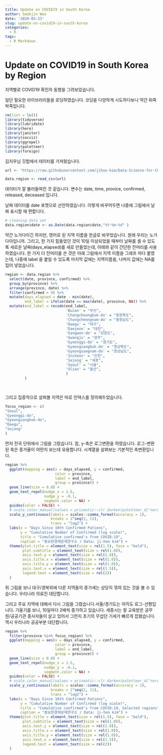 ```yaml
---
title: Update on COVID19 in South Korea
author: Seokjin Woo
date: '2020-03-23'
slug: update-on-covid19-in-south-korea
categories:
  - R
tags:
  - R Markdown
---
```


# Update on COVID19 in South Korea by Region

지역별로 COVID19 확진자 동향을 그려보았습니다.

일단 필요한 라이브러리들을 로딩하였습니다. 코딩을 다양하게 시도하다보니 약간 뒤죽박죽입니다.


```r
rm(list = ls())
library(tidyverse)
library(lubridate)
library(here)
library(janitor)
library(socviz)
library(ggrepel)
library(paletteer)
library(foreign)

```

김지우님 깃헙에서 데이터를 가져왔습니다.

```r

url <- "https://raw.githubusercontent.com/jihoo-kim/Data-Science-for-COVID-19/master/dataset/Time/TimeProvince.csv"

data.region <- read_csv(url)

```


데이터가 잘 불러들여진 것 같습니다. 
변수는 date, time, provice, confirmed, released, deceased 입니다.

날짜 데이터를 date 포맷으로 선언하였습니다. 이렇게 바꾸어두면 나중에 그림에서 날짜 표시할 때 편합디다.


```r
# cleaning data set
data.region$date <- as.Date(data.region$date,"%Y-%m-%d" )
```

약간 노가다이긴 하지만, 영어로 된 지역 이름을 한글로 바꾸었습니다. 원래 우리는 노가다아입니꺼.
그리고, 한 가지 힘들었던 것이 10일 이상되었을 때부터 날짜를 셀 수 있도록 새로운 날짜(days_elapsed)를 새로 만들었는데, 아래와 같이 간단한 잔머리를 사용하였습니다. 한 가지 더 잔머리를 쓴 것은 아래 그림에서 지역 이름을 그래프 마다 붙였는데, 나중에 label 을 붙일 수 있도록 마지막 값에는 지역이름을, 나머지 값에는 NA를 집어 넣었습니다.

```r

region <- data.region %>% 
  select(date, province, confirmed) %>% 
  group_by(province) %>% 
  arrange(province, date) %>% 
  filter(confirmed > 9) %>% 
  mutate(days_elapsed = date - min(date),
         end_label = ifelse(date == max(date), province, NA)) %>% 
  mutate(end_label = recode(end_label,
                            'Busan' = "부산",
                            'Chungcheongbuk-do' = "충청북도",
                            'Chungcheongnam-do' = "충청남도",
                            'Daegu' = "대구",
                            'Daejeon' = "대전",
                            'Gangwon-do' = "강원도",
                            'Gwangju' = "광주",
                            'Gyeonggi-do' = "경기도",
                            'Gyeongsangbuk-do' = "경상북도",
                            'Gyeongsangnam-do' = "경상남도",
                            'Incheon' = "인천",
                            'Sejong' = "세종",
                            'Seoul' = "서울",
                            'Ulsan' = "울산",
                            )
         )
         
 
```

그리고 집중적으로 살펴볼 지역은 따로 인덱스를 정의해두었습니다.

```r
focus_region <- c(
"Seoul", 
"Gyeonggi-do",
"Gyeongsangbuk-do",
"Daegu",
"Sejong"
)
```
 
 
먼저 전국 단위에서 그림을 그렸습니다. 참, y-축은 로그변환을 하였습니다. 로그-변환된 축은 증가율이 어떤지 보는데 유용합니다. 시계열을 살펴보는 기본적인 축변환입니다. 

```r


region %>% 
  ggplot(mapping = aes(x = days_elapsed, y = confirmed,
                       color = province,
                       label = end_label,
                       group = province)) +
  geom_line(size = 0.8) +
  geom_text_repel(nudge_x = 1.5,
                  nudge_y = -0.1, 
                  segment.color = NA) +
  guides(color = FALSE) + 
  # scale_color_manual(values = prismatic::clr_darken(paletteer_d("nord::aurora"))) +
  scale_y_continuous(labels = scales::comma_format(accuracy = 1), 
                     breaks = 2^seq(2, 11),
                     trans = "log2") +
  labs(x = "Days Since 10th Confirmed Patiens", 
       y = "Cumulative Number of Confirmed (log scale)", 
       title = "Cumulative confirmed's from COVID-19", 
       caption = "중요한경제문제연구소 / Data: ji-hoo kim") + 
  theme(plot.title = element_text(size = rel(1.5), face = "bold"),
        plot.subtitle = element_text(size = rel(1.0)),
        axis.text.y = element_text(size = rel(1.0)),
        axis.title.x = element_text(size = rel(1.0)),
        axis.title.y = element_text(size = rel(1.0)),
        axis.text.x = element_text(size = rel(1.5)),
        legend.text = element_text(size = rel(2)) 
  )

```


위 그림을 보니 대구/경북외에 다른 지역들의 증가세는 상당히 꺾여 있는 것을 볼 수 있습니다. 우리나라 의료진 대단합니다. 



그리고 주요 지역에 대해서 다시 그림을 그렸습니다.서울/경기도는 아직도 로그-선형입니다. 기울기를 보니, 10일마다 2배씩 증가하고 있습니다. 세종시는 잘 교육받은 공무원/공공기관 종사자들이 살고 있어서 그런지 초기의 무섭던 기세가 빠르게 잡혔습니다. 역시 우리나라 공공부분 대단합니다. 


```r
region %>% 
  filter(province %in% focus_region) %>% 
  ggplot(mapping = aes(x = days_elapsed, y = confirmed,
                       color = province,
                       label = end_label,
                       group = province)) +
  geom_line(size = 0.8) +
  geom_text_repel(nudge_x = 1.5,
                  nudge_y = -0.1, 
                  segment.color = NA) +
  guides(color = FALSE) + 
  # scale_color_manual(values = prismatic::clr_darken(paletteer_d("nord::aurora"))) +
  scale_y_continuous(labels = scales::comma_format(accuracy = 1), 
                     breaks = 2^seq(2, 11),
                     trans = "log2") +
  labs(x = "Days Since 10th Confirmed Patiens", 
       y = "Cumulative Number of Confirmed (log scale)", 
       title = "Cumulative confirmed's from COVID-19, Selected regions", 
       caption = "중요한경제문제연구소 / Data: ji-hoo kim") + 
  theme(plot.title = element_text(size = rel(1.5), face = "bold"),
        plot.subtitle = element_text(size = rel(1.0)),
        axis.text.y = element_text(size = rel(1.0)),
        axis.title.x = element_text(size = rel(1.0)),
        axis.title.y = element_text(size = rel(1.0)),
        axis.text.x = element_text(size = rel(1.5)),
        legend.text = element_text(size = rel(2)) 
  )


```






